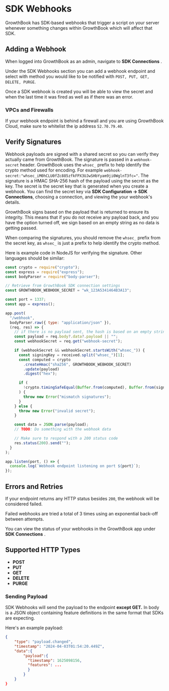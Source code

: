 # SDK Webhooks

GrowthBook has SDK-based webhooks that trigger a script on your server whenever something changes within GrowthBook which will affect that SDK.

## Adding a Webhook

When logged into GrowthBook as an admin, navigate to **SDK Connections** .

Under the SDK Webhooks section you can add a webhook endpoint and select with method you would like to be notified with `POST, PUT, GET, DELETE, PURGE`.

Once a SDK webhook is created you will be able to view the secret and when the last time it was fired as well as if there was an error.

### VPCs and Firewalls

If your webhook endpoint is behind a firewall and you are using GrowthBook Cloud, make sure to whitelist the ip address `52.70.79.40`.

## Verify Signatures

Webhook payloads are signed with a shared secret so you can verify they actually came from GrowthBook. The signature is passed in a `webhook-secret` header. GrowthBook uses the `whsec_` prefix to help identify the crypto method used for encoding. For example `webhook-secret:"whsec_iM0hCLU0fZc885zfkFPX3UJwSHbYyam9ji0WglnT3fc="`.
The signature is a HMAC SHA-256 hash of the payload using the secret as the key. The secret is the secret key that is generated when you create a webhook. You can find the secret key via **SDK Configuration → SDK Connections**, choosing a connection, and viewing the your webhook's details.

GrowthBook signs based on the payload that is returned to ensure its integrity. This means that if you do not receive any payload back, and you have the option turned off, we sign based on an empty string as no data is getting passed.

When comparing the signatures, you should remove the `whsec_` prefix from the secret key, as `whsec_` is just a prefix to help identify the crypto method.

Here is example code in NodeJS for verifying the signature. Other languages should be similar:

```js
const crypto = require("crypto");
const express = require("express");
const bodyParser = require("body-parser");

// Retrieve from GrowthBook SDK connection settings
const GROWTHBOOK_WEBHOOK_SECRET = "wk_123A5341464B3A13";

const port = 1337;
const app = express();

app.post(
  "/webhook",
  bodyParser.raw({ type: "application/json" }),
  (req, res) => {
    // if there is no payload sent, the hash is based on an empty string
    const payload = req.body?.data?.payload || "";
    const webhookSecret = req.get("webhook-secret");

    if (webhookSecret && webhookSecret.startsWith("whsec_")) {
      const signingKey = received.split("whsec_")[1];
      const computed = crypto
        .createHmac("sha256", GROWTHBOOK_WEBHOOK_SECRET)
        .update(payload)
        .digest("hex");

      if (
        !crypto.timingSafeEqual(Buffer.from(computed), Buffer.from(signingKey))
      ) {
        throw new Error("mismatch signatures");
      }
    } else {
      throw new Error("invalid secret");
    }

    const data = JSON.parse(payload);
    // TODO: Do something with the webhook data

    // Make sure to respond with a 200 status code
    res.status(200).send("");
  }
);

app.listen(port, () => {
  console.log(`Webhook endpoint listening on port ${port}`);
});
```

## Errors and Retries

If your endpoint returns any HTTP status besides `200`, the webhook will be considered failed.

Failed webhooks are tried a total of 3 times using an exponential back-off between attempts.

You can view the status of your webhooks in the GrowthBook app under **SDK Connections** .

## Supported HTTP Types

- **POST**
- **PUT**
- **GET**
- **DELETE**
- **PURGE**

### Sending Payload

SDK Webhooks will send the payload to the endpoint **except GET.** In body is a JSON object containing feature definitions in the same format that SDKs are expecting.

Here's an example payload:

```json
{
	"type": "payload.changed",
	"timestamp": "2024-04-03T01:54:20.449Z",
	"data":{
		"payload":{
		  "timestamp": 1625098156,
		  "features": ...
		  }
		}
	}
}
```
